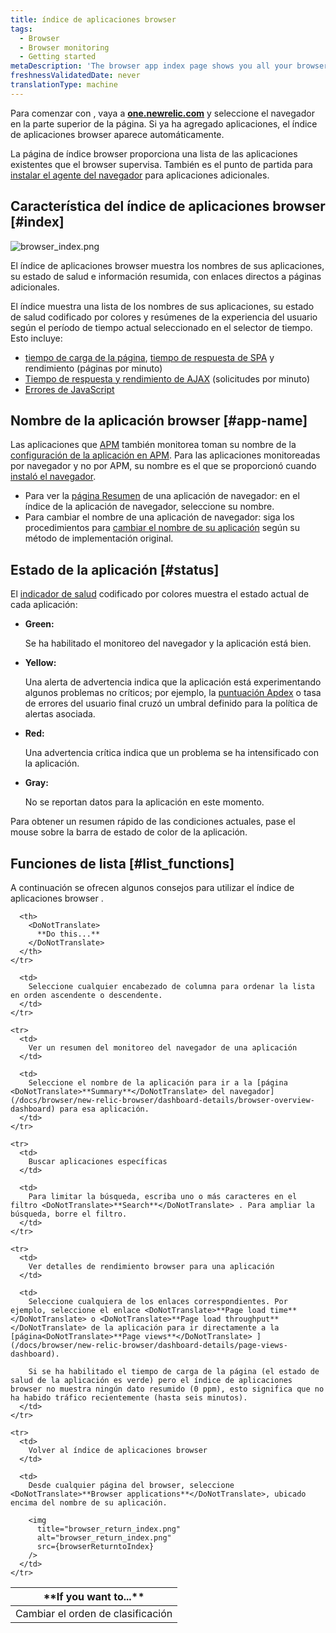 ```yaml
---
title: índice de aplicaciones browser
tags:
  - Browser
  - Browser monitoring
  - Getting started
metaDescription: 'The browser app index page shows you all your browser-monitored apps, along with their health status'
freshnessValidatedDate: never
translationType: machine
---
```




Para comenzar con [<InlinePopover type="browser"/>](/docs/browser/new-relic-browser/getting-started/introduction-new-relic-browser), vaya a <DoNotTranslate>**[one.newrelic.com](https://one.newrelic.com/all-capabilities)**</DoNotTranslate> y seleccione el navegador en la parte superior de la página. Si ya ha agregado aplicaciones, el índice de aplicaciones browser aparece automáticamente.

La página de índice browser proporciona una lista de las aplicaciones existentes que el browser supervisa. También es el punto de partida para [instalar el agente del navegador](/docs/browser/new-relic-browser/installation/install-new-relic-browser-agent) para aplicaciones adicionales.

## Característica del índice de aplicaciones browser [#index]

<img
  title="browser_index.png"
  alt="browser_index.png"
  src={browserIndexSummary}
/>

<figcaption>
  El índice de aplicaciones browser muestra los nombres de sus aplicaciones, su estado de salud e información resumida, con enlaces directos a páginas adicionales.
</figcaption>

El índice muestra una lista de los nombres de sus aplicaciones, su estado de salud codificado por colores y resúmenes de la experiencia del usuario según el período de tiempo actual seleccionado en el selector de tiempo. Esto incluye:

* [tiempo de carga de la página](/docs/browser/new-relic-browser/dashboard-details/page-views-dashboard), [tiempo de respuesta de SPA](/docs/browser/single-page-app-monitoring/use-spa-data/view-spa-data-new-relic-browser) y rendimiento (páginas por minuto)
* [Tiempo de respuesta y rendimiento de AJAX](/docs/browser/new-relic-browser/dashboard-details/ajax-dashboard) (solicitudes por minuto)
* [Errores de JavaScript](/docs/errors-inbox/browser-tab)

## Nombre de la aplicación browser [#app-name]

Las aplicaciones que [APM](/docs/apm/new-relic-apm/getting-started/welcome-new-relic-apm) también monitorea toman su nombre de la [configuración de la aplicación en APM](/docs/apm/new-relic-apm/installation-configuration/naming-your-application). Para las aplicaciones monitoreadas por navegador y no por APM, su nombre es el que se proporcionó cuando [instaló el navegador](/docs/browser/new-relic-browser/installation/install-new-relic-browser-agent).

* Para ver la [página Resumen](/docs/browser/new-relic-browser/dashboard-details/browser-overview-dashboard) de una aplicación de navegador: en el índice de la aplicación de navegador, seleccione su nombre.
* Para cambiar el nombre de una aplicación de navegador: siga los procedimientos para [cambiar el nombre de su aplicación](/docs/browser/new-relic-browser/installation-configuration/rename-browser-apps) según su método de implementación original.

## Estado de la aplicación [#status]

El [indicador de salud](/docs/accounts-partnerships/education/getting-started-new-relic/glossary#health-status) codificado por colores muestra el estado actual de cada aplicación:

* <DoNotTranslate>**Green:**</DoNotTranslate>

  Se ha habilitado el monitoreo del navegador y la aplicación está bien.

* <DoNotTranslate>**Yellow:**</DoNotTranslate>

  Una alerta de advertencia indica que la aplicación está experimentando algunos problemas no críticos; por ejemplo, la [puntuación Apdex](/docs/apm/new-relic-apm/apdex/apdex-measuring-user-satisfaction) o tasa de errores del usuario final cruzó un umbral definido para la política de alertas asociada.

* <DoNotTranslate>**Red:**</DoNotTranslate>

  Una advertencia crítica indica que un problema se ha intensificado con la aplicación.

* <DoNotTranslate>**Gray:**</DoNotTranslate>

  No se reportan datos para la aplicación en este momento.

Para obtener un resumen rápido de las condiciones actuales, pase el mouse sobre la barra de estado de color de la aplicación.

## Funciones de lista [#list_functions]

A continuación se ofrecen algunos consejos para utilizar el índice de aplicaciones browser .

<table>
  <thead>
    <tr>
      <th width={200}>
        <DoNotTranslate>
          **If you want to...**
        </DoNotTranslate>
      </th>

      <th>
        <DoNotTranslate>
          **Do this...**
        </DoNotTranslate>
      </th>
    </tr>
  </thead>

  <tbody>
    <tr>
      <td>
        Cambiar el orden de clasificación
      </td>

      <td>
        Seleccione cualquier encabezado de columna para ordenar la lista en orden ascendente o descendente.
      </td>
    </tr>

    <tr>
      <td>
        Ver un resumen del monitoreo del navegador de una aplicación
      </td>

      <td>
        Seleccione el nombre de la aplicación para ir a la [página <DoNotTranslate>**Summary**</DoNotTranslate> del navegador](/docs/browser/new-relic-browser/dashboard-details/browser-overview-dashboard) para esa aplicación.
      </td>
    </tr>

    <tr>
      <td>
        Buscar aplicaciones específicas
      </td>

      <td>
        Para limitar la búsqueda, escriba uno o más caracteres en el filtro <DoNotTranslate>**Search**</DoNotTranslate> . Para ampliar la búsqueda, borre el filtro.
      </td>
    </tr>

    <tr>
      <td>
        Ver detalles de rendimiento browser para una aplicación
      </td>

      <td>
        Seleccione cualquiera de los enlaces correspondientes. Por ejemplo, seleccione el enlace <DoNotTranslate>**Page load time**</DoNotTranslate> o <DoNotTranslate>**Page load throughput**</DoNotTranslate> de la aplicación para ir directamente a la [página<DoNotTranslate>**Page views**</DoNotTranslate> ](/docs/browser/new-relic-browser/dashboard-details/page-views-dashboard).

        Si se ha habilitado el tiempo de carga de la página (el estado de salud de la aplicación es verde) pero el índice de aplicaciones browser no muestra ningún dato resumido (0 ppm), esto significa que no ha habido tráfico recientemente (hasta seis minutos).
      </td>
    </tr>

    <tr>
      <td>
        Volver al índice de aplicaciones browser
      </td>

      <td>
        Desde cualquier página del browser, seleccione <DoNotTranslate>**Browser applications**</DoNotTranslate>, ubicado encima del nombre de su aplicación.

        <img
          title="browser_return_index.png"
          alt="browser_return_index.png"
          src={browserReturntoIndex}
        />
      </td>
    </tr>
  </tbody>
</table>